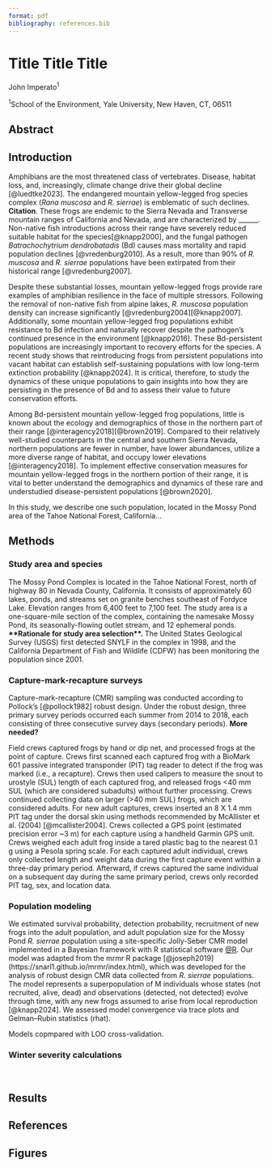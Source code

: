 ```yaml
---
format: pdf
bibliography: references.bib
---
```


# Title Title Title

John Imperato^1^

^1^School of the Environment, Yale University, New Haven, CT, 06511

## Abstract

## Introduction

Amphibians are the most threatened class of vertebrates. Disease, habitat loss, and, increasingly, climate change drive their global decline [@luedtke2023]. The endangered mountain yellow-legged frog species complex (*Rana muscosa* and *R. sierrae*) is emblematic of such declines. **Citation**. These frogs are endemic to the Sierra Nevada and Transverse mountain ranges of California and Nevada, and are characterized by \_\_\_\_\_\_. Non-native fish introductions across their range have severely reduced suitable habitat for the species[@knapp2000], and the fungal pathogen *Batrachochytrium dendrobatadis* (Bd) causes mass mortality and rapid population declines [@vredenburg2010]. As a result, more than 90% of *R. muscosa* and *R. sierrae* populations have been extirpated from their historical range [@vredenburg2007].

Despite these substantial losses, mountain yellow-legged frogs provide rare examples of amphibian resilience in the face of multiple stressors. Following the removal of non-native fish from alpine lakes, *R. muscosa* population density can increase significantly [@vredenburg2004][@knapp2007]. Additionally, some mountain yellow-legged frog populations exhibit resistance to Bd infection and naturally recover despite the pathogen's continued presence in the environment [@knapp2016]. These Bd-persistent populations are increasingly important to recovery efforts for the species. A recent study shows that reintroducing frogs from persistent populations into vacant habitat can establish self-sustaining populations with low long-term extinction probability [@knapp2024]. It is critical, therefore, to study the dynamics of these unique populations to gain insights into how they are persisting in the presence of Bd and to assess their value to future conservation efforts.

Among Bd-persistent mountain yellow-legged frog populations, little is known about the ecology and demographics of those in the northern part of their range [@interagency2018][@brown2019]. Compared to their relatively well-studied counterparts in the central and southern Sierra Nevada, northern populations are fewer in number, have lower abundances, utilize a more diverse range of habitat, and occupy lower elevations [@interagency2018]. To implement effective conservation measures for mountain yellow-legged frogs in the northern portion of their range, it is vital to better understand the demographics and dynamics of these rare and understudied disease-persistent populations [@brown2020].

In this study, we describe one such population, located in the Mossy Pond area of the Tahoe National Forest, California...

## Methods

### Study area and species

The Mossy Pond Complex is located in the Tahoe National Forest, north of highway 80 in Nevada County, California. It consists of approximately 60 lakes, ponds, and streams set on granite benches southeast of Fordyce Lake. Elevation ranges from 6,400 feet to 7,100 feet. The study area is a one-square-mile section of the complex, containing the namesake Mossy Pond, its seasonally-flowing outlet stream, and 12 ephemeral ponds. **\*\*Rationale for study area selection\*\*.** The United States Geological Survey (USGS) first detected SNYLF in the complex in 1998, and the California Department of Fish and Wildlife (CDFW) has been monitoring the population since 2001. 

### Capture-mark-recapture surveys

Capture-mark-recapture (CMR) sampling was conducted according to Pollock's [@pollock1982] robust design. Under the robust design, three primary survey periods occurred each summer from 2014 to 2018, each consisting of three consecutive survey days (secondary periods). **More needed?**

Field crews captured frogs by hand or dip net, and processed frogs at the point of capture. Crews first scanned each captured frog with a BioMark 601 passive integrated transponder (PIT) tag reader to detect if the frog was marked (i.e., a recapture). Crews then used calipers to measure the snout to urostyle (SUL) length of each captured frog, and released frogs \<40 mm SUL (which are considered subadults) without further processing. Crews continued collecting data on larger (\>40 mm SUL) frogs, which are considered adults. For new adult captures, crews inserted an 8 X 1.4 mm PIT tag under the dorsal skin using methods recommended by McAllister et al. (2004) [@mcallister2004]. Crews collected a GPS point (estimated precision error \~3 m) for each capture using a handheld Garmin GPS unit. Crews weighed each adult frog inside a tared plastic bag to the nearest 0.1 g using a Pesola spring scale. For each captured adult individual, crews only collected length and weight data during the first capture event within a three-day primary period. Afterward, if crews captured the same individual on a subsequent day during the same primary period, crews only recorded PIT tag, sex, and location data. 

### Population modeling

We estimated survival probability, detection probability, recruitment of new frogs into the adult population, and adult population size for the Mossy Pond *R. sierrae* population using a site-specific Jolly-Seber CMR model implemented in a Bayesian framework with R statistical software [@R](v4.4.2). Our model was adapted from the mrmr R package [@joseph2019] (https://snarl1.github.io/mrmr/index.html), which was developed for the analysis of robust design CMR data collected from *R. sierrae* populations. The model represents a superpopulation of M individuals whose states (not recruited, alive, dead) and observations (detected, not detected) evolve through time, with any new frogs assumed to arise from local reproduction [@knapp2024]. We assessed model convergence via trace plots and Gelman–Rubin statistics (rhat).

Models copmpared with LOO cross-validation.

### Winter severity calculations

\

## Results

## References

## Figures
